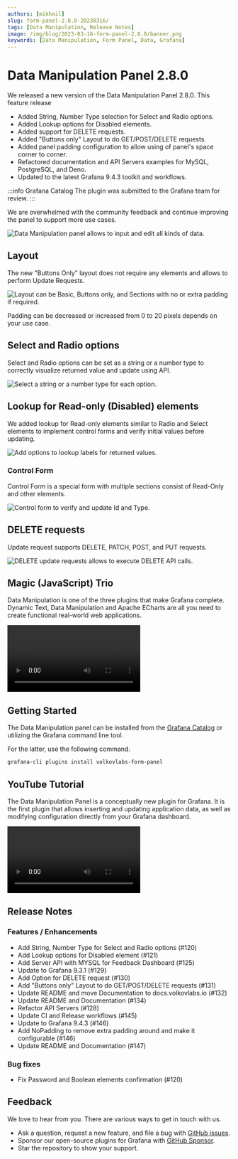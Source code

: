 ```yaml
---
authors: [mikhail]
slug: form-panel-2.8.0-20230316/
tags: [Data Manipulation, Release Notes]
image: /img/blog/2023-03-16-form-panel-2.8.0/banner.png
keywords: [Data Manipulation, Form Panel, Data, Grafana]
---
```



# Data Manipulation Panel 2.8.0

We released a new version of the Data Manipulation Panel 2.8.0. This feature release

- Added String, Number Type selection for Select and Radio options.
- Added Lookup options for Disabled elements.
- Added support for DELETE requests.
- Added "Buttons only" Layout to do GET/POST/DELETE requests.
- Added panel padding configuration to allow using of panel's space corner to corner.
- Refactored documentation and API Servers examples for MySQL, PostgreSQL, and Deno.
- Updated to the latest Grafana 9.4.3 toolkit and workflows.

:::info Grafana Catalog
The plugin was submitted to the Grafana team for review.
:::

<!--truncate-->

We are overwhelmed with the community feedback and continue improving the panel to support more use cases.

<Image
  title="Data Manipulation panel allows to input and edit all kinds of data."
  src="/img/blog/2023-03-16-form-panel-2.8.0/panel.png"
/>

## Layout

The new "Buttons Only" layout does not require any elements and allows to perform Update Requests.

<Image
  title="Layout can be Basic, Buttons only, and Sections with no or extra padding if required."
  src="/img/blog/2023-03-16-form-panel-2.8.0/layout.png"
/>

Padding can be decreased or increased from 0 to 20 pixels depends on your use case.

## Select and Radio options

Select and Radio options can be set as a string or a number type to correctly visualize returned value and update using API.

<Image
  title="Select a string or a number type for each option."
  src="/img/blog/2023-03-16-form-panel-2.8.0/options.png"
/>

## Lookup for Read-only (Disabled) elements

We added lookup for Read-only elements similar to Radio and Select elements to implement control forms and verify initial values before updating.

<Image
  title="Add options to lookup labels for returned values."
  src="/img/blog/2023-03-16-form-panel-2.8.0/readonly.png"
/>

### Control Form

Control Form is a special form with multiple sections consist of Read-Only and other elements.

<Image
  title="Control form to verify and update Id and Type."
  src="/img/blog/2023-03-16-form-panel-2.8.0/control.png"
/>

## DELETE requests

Update request supports DELETE, PATCH, POST, and PUT requests.

<Image
  title="DELETE update requests allows to execute DELETE API calls."
  src="/img/blog/2023-03-16-form-panel-2.8.0/update.png"
/>

## Magic (JavaScript) Trio

Data Manipulation is one of the three plugins that make Grafana complete. Dynamic Text, Data Manipulation and Apache ECharts are all you need to create functional real-world web applications.

<Video
  src="https://www.youtube.com/embed/wPr4gZYzUVA"
  title="Dynamic Text, Data Manipulation and Apache ECharts plugins."
/>

## Getting Started

The Data Manipulation panel can be installed from the [Grafana Catalog](https://grafana.com/grafana/plugins/volkovlabs-form-panel/) or utilizing the Grafana command line tool.

For the latter, use the following command.

```bash
grafana-cli plugins install volkovlabs-form-panel
```

## YouTube Tutorial

The Data Manipulation Panel is a conceptually new plugin for Grafana. It is the first plugin that allows inserting and updating application data, as well as modifying configuration directly from your Grafana dashboard.

<Video
  src="https://www.youtube.com/embed/DXALVG8GijM"
  title="Manual data entering and User input into Dashboard."
/>

## Release Notes

### Features / Enhancements

- Add String, Number Type for Select and Radio options (#120)
- Add Lookup options for Disabled element (#121)
- Add Server API with MYSQL for Feedback Dashboard (#125)
- Update to Grafana 9.3.1 (#129)
- Add Option for DELETE request (#130)
- Add "Buttons only" Layout to do GET/POST/DELETE requests (#131)
- Update README and move Documentation to docs.volkovlabs.io (#132)
- Update README and Documentation (#134)
- Refactor API Servers (#128)
- Update CI and Release workflows (#145)
- Update to Grafana 9.4.3 (#146)
- Add NoPadding to remove extra padding around and make it configurable (#146)
- Update README and Documentation (#147)

### Bug fixes

- Fix Password and Boolean elements confirmation (#120)

## Feedback

We love to hear from you. There are various ways to get in touch with us.

- Ask a question, request a new feature, and file a bug with [GitHub issues](https://github.com/volkovlabs/volkovlabs-form-panel/issues/new/choose).
- Sponsor our open-source plugins for Grafana with [GitHub Sponsor](https://github.com/sponsors/VolkovLabs).
- Star the repository to show your support.
